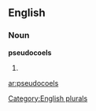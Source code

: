 ==English==

===Noun===
'''pseudocoels'''

# {{plural of|[[pseudocoel]]}}

[[Category:English plurals]]

[[ar:pseudocoels]]